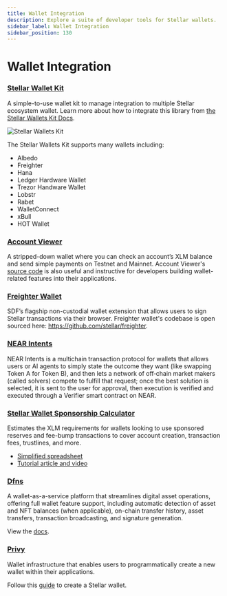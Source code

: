 ```yaml
---
title: Wallet Integration
description: Explore a suite of developer tools for Stellar wallets.
sidebar_label: Wallet Integration
sidebar_position: 130
---
```


# Wallet Integration

### [Stellar Wallet Kit](https://github.com/Creit-Tech/Stellar-Wallets-Kit/)

A simple-to-use wallet kit to manage integration to multiple Stellar ecosystem wallet. Learn more about how to integrate this library from [the Stellar Wallets Kit Docs](https://stellarwalletskit.dev/).

![Stellar Wallets Kit](/assets/dev-tools/stellar-wallet-kit.gif)

The Stellar Wallets Kit supports many wallets including:

- Albedo
- Freighter
- Hana
- Ledger Hardware Wallet
- Trezor Handware Wallet
- Lobstr
- Rabet
- WalletConnect
- xBull
- HOT Wallet

### [Account Viewer](https://accountviewer.stellar.org/)

A stripped-down wallet where you can check an account’s XLM balance and send simple payments on Testnet and Mainnet. Account Viewer's [source code](https://github.com/stellar/account-viewer-v2) is also useful and instructive for developers building wallet-related features into their applications.

### [Freighter Wallet](https://www.freighter.app/)

SDF’s flagship non-custodial wallet extension that allows users to sign Stellar transactions via their browser. Freighter wallet's codebase is open sourced here: https://github.com/stellar/freighter.

### [NEAR Intents](https://docs.near.org/chain-abstraction/intents/overview)

NEAR Intents is a multichain transaction protocol for wallets that allows users or AI agents to simply state the outcome they want (like swapping Token A for Token B), and then lets a network of off‑chain market makers (called solvers) compete to fulfill that request; once the best solution is selected, it is sent to the user for approval, then execution is verified and executed through a Verifier smart contract on NEAR.

### [Stellar Wallet Sponsorship Calculator](https://docs.google.com/spreadsheets/d/1LgVMFRggdjBAxSpI4nxucUmbZIsnUbMPT8RJQ_rJ5k4/edit?gid=1771515065#gid=1771515065)

Estimates the XLM requirements for wallets looking to use sponsored reserves and fee-bump transactions to cover account creation, transaction fees, trustlines, and more.

- [Simplified spreadsheet](https://docs.google.com/spreadsheets/d/1Vhk__s-ZrJLEgEs3N2oGEsI35RKPixD5w-qQ6uGYnO0/edit?gid=270060868#gid=270060868)
- [Tutorial article and video](https://cheesecakelabs.com/blog/stellar-lumens-xlm-cost-estimator/)

### [Dfns](https://www.dfns.co/)

A wallet-as-a-service platform that streamlines digital asset operations, offering full wallet feature support, including automatic detection of asset and NFT balances (when applicable), on-chain transfer history, asset transfers, transaction broadcasting, and signature generation.

View the [docs](https://docs.dfns.co/d/api-docs/wallets/broadcast-transaction/stellar).

### [Privy](https://docs.privy.io/wallets/overview/chains)

Wallet infrastructure that enables users to programmatically create a new wallet within their applications.

Follow this [guide](https://docs.privy.io/wallets/wallets/create/from-my-server) to create a Stellar wallet.
